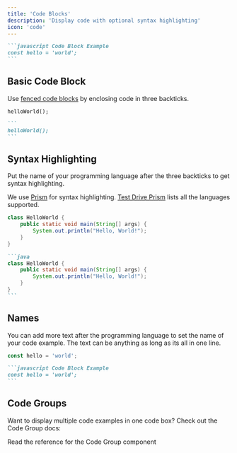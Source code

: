 ```yaml
---
title: 'Code Blocks'
description: 'Display code with optional syntax highlighting'
icon: 'code'
---
```


<RequestExample>

````md Code Block Example
```javascript Code Block Example
const hello = 'world';
```
````

</RequestExample>

## Basic Code Block

Use [fenced code blocks](https://www.markdownguide.org/extended-syntax/#fenced-code-blocks) by enclosing code in three backticks.

```
helloWorld();
```

````md
```
helloWorld();
```
````

## Syntax Highlighting

Put the name of your programming language after the three backticks to get syntax highlighting.

We use [Prism](https://prismjs.com/#supported-languages) for syntax highlighting. [Test Drive Prism](https://prismjs.com/test.html#language=markup) lists all the languages supported.

```java
class HelloWorld {
    public static void main(String[] args) {
        System.out.println("Hello, World!");
    }
}
```

````md
```java
class HelloWorld {
    public static void main(String[] args) {
        System.out.println("Hello, World!");
    }
}
```
````

## Names

You can add more text after the programming language to set the name of your code example. The text can be anything as long as its all in one line.

```javascript Code Block Example
const hello = 'world';
```

````md Code Block Example
```javascript Code Block Example
const hello = 'world';
```
````

## Code Groups

Want to display multiple code examples in one code box? Check out the Code Group docs:

<Card title="Code Group" href="/components/code-group" icon="columns-3">
  Read the reference for the Code Group component
</Card>
